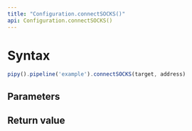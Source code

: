 ```yaml
---
title: "Configuration.connectSOCKS()"
api: Configuration.connectSOCKS()
---
```


# Syntax

``` js
pipy().pipeline('example').connectSOCKS(target, address)
```

## Parameters

<Parameters/>

## Return value

<ReturnValue/>
